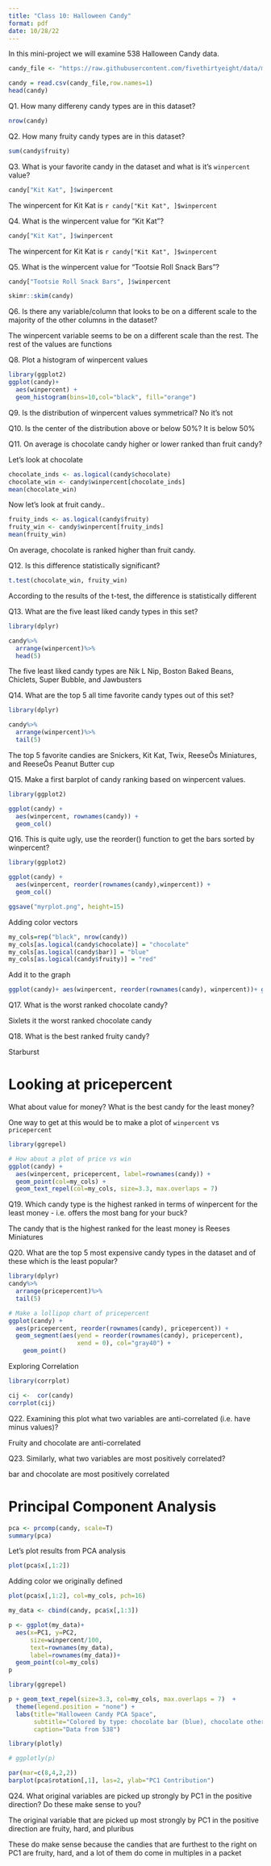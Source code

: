 ```yaml
---
title: "Class 10: Halloween Candy"
format: pdf
date: 10/28/22
---
```


In this mini-project we will examine 538 Halloween Candy data. 

```r
candy_file <- "https://raw.githubusercontent.com/fivethirtyeight/data/master/candy-power-ranking/candy-data.csv"

```

```r
candy = read.csv(candy_file,row.names=1)
head(candy)
```

Q1. How many differeny candy types are in this dataset?
```r
nrow(candy)
```

Q2. How many fruity candy types are in this dataset?
```r
sum(candy$fruity)
```
Q3. What is your favorite candy in the dataset and what is it's `winpercent` value?

```r
candy["Kit Kat", ]$winpercent
```

The winpercent for Kit Kat is `r candy["Kit Kat", ]$winpercent`

Q4. What is the winpercent value for “Kit Kat”?

```r
candy["Kit Kat", ]$winpercent
```

The winpercent for Kit Kat is `r candy["Kit Kat", ]$winpercent`

Q5. What is the winpercent value for “Tootsie Roll Snack Bars”?

```r
candy["Tootsie Roll Snack Bars", ]$winpercent
```

```r
skimr::skim(candy)
```

Q6. Is there any variable/column that looks to be on a different scale to the majority of the other columns in the dataset?

The winpercent variable seems to be on a different scale than the rest. The rest of the values are functions

Q8. Plot a histogram of winpercent values

```r
library(ggplot2)
ggplot(candy)+ 
  aes(winpercent) +
  geom_histogram(bins=10,col="black", fill="orange")
```

Q9. Is the distribution of winpercent values symmetrical?
No it's not

Q10. Is the center of the distribution above or below 50%?
It is below 50%

Q11. On average is chocolate candy higher or lower ranked than fruit candy?

Let's look at chocolate
```r
chocolate_inds <- as.logical(candy$chocolate)
chocolate_win <- candy$winpercent[chocolate_inds]
mean(chocolate_win)

```

Now let's look at fruit candy..
```r
fruity_inds <- as.logical(candy$fruity)
fruity_win <- candy$winpercent[fruity_inds]
mean(fruity_win)
```
On average, chocolate is ranked higher than fruit candy.

Q12. Is this difference statistically significant?

```r
t.test(chocolate_win, fruity_win)
```
According to the results of the t-test, the difference is statistically different 

Q13. What are the five least liked candy types in this set?

```r
library(dplyr)

candy%>%
  arrange(winpercent)%>%
  head(5)
```

The five least liked candy types are Nik L Nip, Boston Baked Beans, Chiclets, Super Bubble, and Jawbusters

Q14. What are the top 5 all time favorite candy types out of this set?

```r
library(dplyr)

candy%>%
  arrange(winpercent)%>%
  tail(5)
```
The top 5 favorite candies are Snickers, Kit Kat, Twix, ReeseÕs Miniatures, and ReeseÕs Peanut Butter cup

Q15. Make a first barplot of candy ranking based on winpercent values.
```r
library(ggplot2)

ggplot(candy) +
  aes(winpercent, rownames(candy)) + 
  geom_col()
```

Q16. This is quite ugly, use the reorder() function to get the bars sorted by winpercent?

```r
library(ggplot2)

ggplot(candy) +
  aes(winpercent, reorder(rownames(candy),winpercent)) + 
  geom_col()
```
```r
ggsave("myrplot.png", height=15)
```

Adding color vectors
```r
my_cols=rep("black", nrow(candy))
my_cols[as.logical(candy$chocolate)] = "chocolate"
my_cols[as.logical(candy$bar)] = "blue"
my_cols[as.logical(candy$fruity)] = "red"
```

Add it to the graph

```r
ggplot(candy)+ aes(winpercent, reorder(rownames(candy), winpercent))+ geom_col(fill=my_cols)
```

Q17. What is the worst ranked chocolate candy?

Sixlets it the worst ranked chocolate candy

Q18. What is the best ranked fruity candy?

Starburst

# Looking at pricepercent

What about value for money?
What is the best candy for the least money?

One way to get at this would be to make a plot of `winpercent` vs `pricepercent`
```r
library(ggrepel)

# How about a plot of price vs win
ggplot(candy) +
  aes(winpercent, pricepercent, label=rownames(candy)) +
  geom_point(col=my_cols) + 
  geom_text_repel(col=my_cols, size=3.3, max.overlaps = 7)
```
Q19. Which candy type is the highest ranked in terms of winpercent for the least money - i.e. offers the most bang for your buck?

The candy that is the highest ranked for the least money is Reeses Miniatures


Q20. What are the top 5 most expensive candy types in the dataset and of these which is the least popular?

```r
library(dplyr)
candy%>%
  arrange(pricepercent)%>%
  tail(5)
```

```r
# Make a lollipop chart of pricepercent
ggplot(candy) +
  aes(pricepercent, reorder(rownames(candy), pricepercent)) +
  geom_segment(aes(yend = reorder(rownames(candy), pricepercent), 
                   xend = 0), col="gray40") +
    geom_point()
```
Exploring Correlation

```r
library(corrplot)
```

```r
cij <-  cor(candy)
corrplot(cij)
```

Q22. Examining this plot what two variables are anti-correlated (i.e. have minus values)?

Fruity and chocolate are anti-correlated

Q23. Similarly, what two variables are most positively correlated?

bar and chocolate are most positively correlated

# Principal Component Analysis

```r
pca <- prcomp(candy, scale=T)
summary(pca)
```

Let's plot results from PCA analysis

```r
plot(pca$x[,1:2])
```
Adding color we originally defined

```r
plot(pca$x[,1:2], col=my_cols, pch=16)
```

```r
my_data <- cbind(candy, pca$x[,1:3])
```

```r
p <- ggplot(my_data)+
  aes(x=PC1, y=PC2, 
      size=winpercent/100,
      text=rownames(my_data),
      label=rownames(my_data))+
  geom_point(col=my_cols)
p
```

```r
library(ggrepel)

p + geom_text_repel(size=3.3, col=my_cols, max.overlaps = 7)  + 
  theme(legend.position = "none") +
  labs(title="Halloween Candy PCA Space",
       subtitle="Colored by type: chocolate bar (blue), chocolate other (light brown), fruity (red), other (black)",
       caption="Data from 538")
```

```r
library(plotly)
```

```r
# ggplotly(p)
```

```r
par(mar=c(8,4,2,2))
barplot(pca$rotation[,1], las=2, ylab="PC1 Contribution")
```

Q24. What original variables are picked up strongly by PC1 in the positive direction? Do these make sense to you?

The original variable that are picked up most strongly by PC1 in the positive direction are fruity, hard, and pluribus

These do make sense because the candies that are furthest to the right on PC1 are fruity, hard, and a lot of them do come in multiples in a packet
